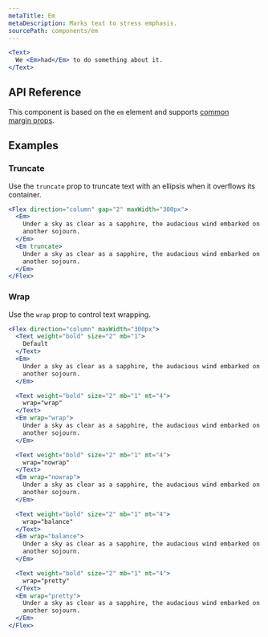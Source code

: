 ```yaml
---
metaTitle: Em
metaDescription: Marks text to stress emphasis.
sourcePath: components/em
---
```


```jsx live=true
<Text>
  We <Em>had</Em> to do something about it.
</Text>
```

## API Reference

This component is based on the `em` element and supports [common margin props](/themes/docs/overview/layout#margin-props).

<ThemesPropsTable defs="emPropDefs" />

## Examples

### Truncate

Use the `truncate` prop to truncate text with an ellipsis when it overflows its container.

```jsx live=true line=6
<Flex direction="column" gap="2" maxWidth="300px">
  <Em>
    Under a sky as clear as a sapphire, the audacious wind embarked on yet
    another sojourn.
  </Em>
  <Em truncate>
    Under a sky as clear as a sapphire, the audacious wind embarked on yet
    another sojourn.
  </Em>
</Flex>
```

### Wrap

Use the `wrap` prop to control text wrapping.

```jsx live=true line=13,21,29,37,45
<Flex direction="column" maxWidth="300px">
  <Text weight="bold" size="2" mb="1">
    Default
  </Text>
  <Em>
    Under a sky as clear as a sapphire, the audacious wind embarked on yet
    another sojourn.
  </Em>

  <Text weight="bold" size="2" mb="1" mt="4">
    wrap="wrap"
  </Text>
  <Em wrap="wrap">
    Under a sky as clear as a sapphire, the audacious wind embarked on yet
    another sojourn.
  </Em>

  <Text weight="bold" size="2" mb="1" mt="4">
    wrap="nowrap"
  </Text>
  <Em wrap="nowrap">
    Under a sky as clear as a sapphire, the audacious wind embarked on yet
    another sojourn.
  </Em>

  <Text weight="bold" size="2" mb="1" mt="4">
    wrap="balance"
  </Text>
  <Em wrap="balance">
    Under a sky as clear as a sapphire, the audacious wind embarked on yet
    another sojourn.
  </Em>

  <Text weight="bold" size="2" mb="1" mt="4">
    wrap="pretty"
  </Text>
  <Em wrap="pretty">
    Under a sky as clear as a sapphire, the audacious wind embarked on yet
    another sojourn.
  </Em>
</Flex>
```
